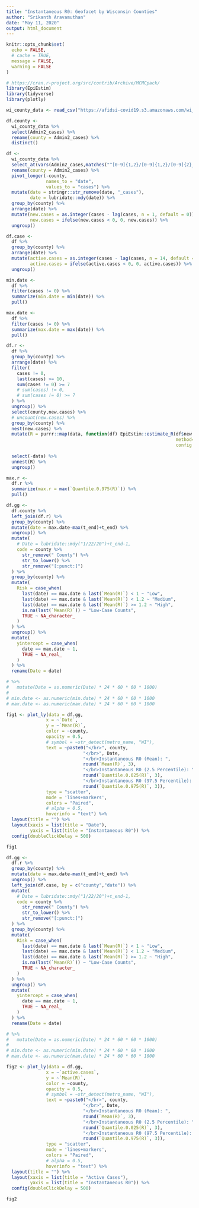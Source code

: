 ```yaml
---
title: "Instantaneous R0: Geofacet by Wisconsin Counties"
author: "Srikanth Aravamuthan"
date: "May 11, 2020"
output: html_document
---
```


```r
knitr::opts_chunk$set(
  echo = FALSE,
  # cache = TRUE, 
  message = FALSE,
  warning = FALSE 
)

# https://cran.r-project.org/src/contrib/Archive/MCMCpack/
library(EpiEstim)
library(tidyverse)
library(plotly)

```

```r
wi_county_data <- read_csv("https://afidsi-covid19.s3.amazonaws.com/wi_county_data.csv")

df.county <- 
  wi_county_data %>% 
  select(Admin2_cases) %>% 
  rename(county = Admin2_cases) %>% 
  distinct()

df <- 
  wi_county_data %>% 
  select_at(vars(Admin2_cases,matches("^[0-9]{1,2}/[0-9]{1,2}/[0-9]{2}_cases"))) %>% 
  rename(county = Admin2_cases) %>% 
  pivot_longer(-county,
               names_to = "date",
               values_to = "cases") %>% 
  mutate(date = stringr::str_remove(date, "_cases"),
         date = lubridate::mdy(date)) %>% 
  group_by(county) %>% 
  arrange(date) %>% 
  mutate(new.cases = as.integer(cases - lag(cases, n = 1, default = 0)),
         new.cases = ifelse(new.cases < 0, 0, new.cases)) %>% 
  ungroup()

df.case <- 
  df %>% 
  group_by(county) %>% 
  arrange(date) %>% 
  mutate(active.cases = as.integer(cases - lag(cases, n = 14, default = 0)),
         active.cases = ifelse(active.cases < 0, 0, active.cases)) %>% 
  ungroup()

min.date <- 
  df %>% 
  filter(cases != 0) %>% 
  summarize(min.date = min(date)) %>% 
  pull()

max.date <- 
  df %>% 
  filter(cases != 0) %>% 
  summarize(max.date = max(date)) %>% 
  pull()

```
 
```r
df.r <- 
  df %>% 
  group_by(county) %>% 
  arrange(date) %>% 
  filter(
    cases != 0,
    last(cases) >= 10,
    sum(cases != 0) >= 7
    # sum(cases) != 0,
    # sum(cases != 0) >= 7
  ) %>% 
  ungroup() %>% 
  select(county,new.cases) %>% 
  # uncount(new.cases) %>% 
  group_by(county) %>% 
  nest(new.cases) %>% 
  mutate(R = purrr::map(data, function(df) EpiEstim::estimate_R(df$new.cases, 
                                                                method="parametric_si",
                                                                config = make_config(list(mean_si = 7.5, 
                                                                                          std_si = 3.4)))$R)) %>% 
  select(-data) %>% 
  unnest(R) %>% 
  ungroup()

max.r <- 
  df.r %>% 
  summarize(max.r = max(`Quantile.0.975(R)`)) %>% 
  pull()

```



```r
df.gg <- 
  df.county %>% 
  left_join(df.r) %>%
  group_by(county) %>%
  mutate(date = max.date-max(t_end)+t_end) %>%
  ungroup() %>%
  mutate(
    # Date = lubridate::mdy("1/22/20")+t_end-1,
    code = county %>%
      str_remove(" County") %>%
      str_to_lower() %>%
      str_remove("[:punct:]")
  ) %>%
  group_by(county) %>%
  mutate(
    Risk = case_when(
      last(date) == max.date & last(`Mean(R)`) < 1 ~ "Low",
      last(date) == max.date & last(`Mean(R)`) < 1.2 ~ "Medium",
      last(date) == max.date & last(`Mean(R)`) >= 1.2 ~ "High",
      is.na(last(`Mean(R)`)) ~ "Low-Case Counts",
      TRUE ~ NA_character_
    )
  ) %>% 
  ungroup() %>%
  mutate(
    yintercept = case_when(
      date == max.date ~ 1,
      TRUE ~ NA_real_
    )
  ) %>% 
  rename(Date = date)

# %>% 
#   mutate(Date = as.numeric(Date) * 24 * 60 * 60 * 1000)
# 
# min.date <- as.numeric(min.date) * 24 * 60 * 60 * 1000
# max.date <- as.numeric(max.date) * 24 * 60 * 60 * 1000

```

```r
fig1 <- plot_ly(data = df.gg,
               x = ~`Date`,
               y = ~`Mean(R)`,
               color = ~county,
               opacity = 0.5,
               # symbol = ~str_detect(metro_name, "WI"),
               text = ~paste0("</br>", county,
                             "</br>", Date,
                             "</br>Instantaneous R0 (Mean): ",
                             round(`Mean(R)`, 3), 
                             "</br>Instantaneous R0 (2.5 Percentile): ", 
                             round(`Quantile.0.025(R)`, 3),
                             "</br>Instantaneous R0 (97.5 Percentile): ", 
                             round(`Quantile.0.975(R)`, 3)),
               type = "scatter",
               mode = 'lines+markers',
               colors = "Paired",
               # alpha = 0.5,
               hoverinfo = "text") %>% 
  layout(title = "") %>% 
  layout(xaxis = list(title = "Date"),
         yaxis = list(title = "Instantaneous R0")) %>% 
  config(doubleClickDelay = 500)

fig1

```



```r
df.gg <- 
  df.r %>%
  group_by(county) %>%
  mutate(date = max.date-max(t_end)+t_end) %>%
  ungroup() %>%
  left_join(df.case, by = c("county","date")) %>% 
  mutate(
    # Date = lubridate::mdy("1/22/20")+t_end-1,
    code = county %>%
      str_remove(" County") %>%
      str_to_lower() %>%
      str_remove("[:punct:]")
  ) %>%
  group_by(county) %>%
  mutate(
    Risk = case_when(
      last(date) == max.date & last(`Mean(R)`) < 1 ~ "Low",
      last(date) == max.date & last(`Mean(R)`) < 1.2 ~ "Medium",
      last(date) == max.date & last(`Mean(R)`) >= 1.2 ~ "High",
      is.na(last(`Mean(R)`)) ~ "Low-Case Counts",
      TRUE ~ NA_character_
    )
  ) %>% 
  ungroup() %>%
  mutate(
    yintercept = case_when(
      date == max.date ~ 1,
      TRUE ~ NA_real_
    )
  ) %>% 
  rename(Date = date)

# %>% 
#   mutate(Date = as.numeric(Date) * 24 * 60 * 60 * 1000)
# 
# min.date <- as.numeric(min.date) * 24 * 60 * 60 * 1000
# max.date <- as.numeric(max.date) * 24 * 60 * 60 * 1000

```



```r
fig2 <- plot_ly(data = df.gg,
               x = ~`active.cases`,
               y = ~`Mean(R)`,
               color = ~county,
               opacity = 0.5,
               # symbol = ~str_detect(metro_name, "WI"),
               text = ~paste0("</br>", county,
                             "</br>", Date,
                             "</br>Instantaneous R0 (Mean): ",
                             round(`Mean(R)`, 3), 
                             "</br>Instantaneous R0 (2.5 Percentile): ", 
                             round(`Quantile.0.025(R)`, 3),
                             "</br>Instantaneous R0 (97.5 Percentile): ", 
                             round(`Quantile.0.975(R)`, 3)),
               type = "scatter",
               mode = 'lines+markers',
               colors = "Paired",
               # alpha = 0.5,
               hoverinfo = "text") %>% 
  layout(title = "") %>% 
  layout(xaxis = list(title = "Active Cases"),
         yaxis = list(title = "Instantaneous R0")) %>% 
  config(doubleClickDelay = 500)

fig2

```







